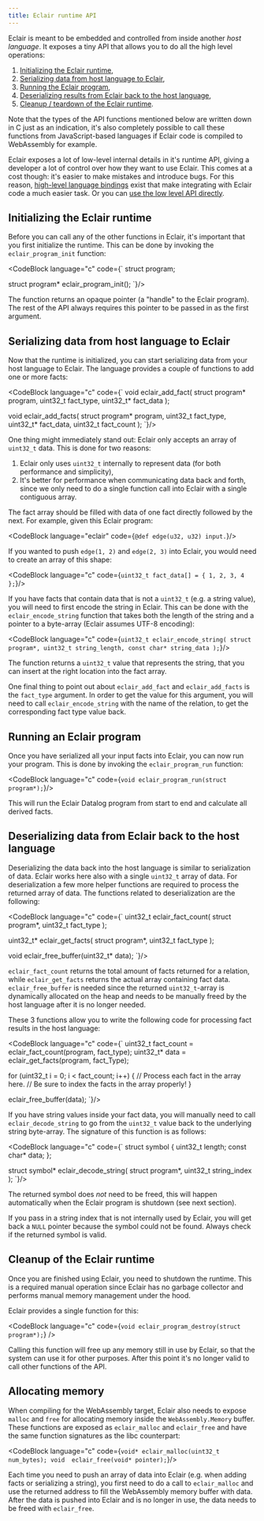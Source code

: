 ```yaml
---
title: Eclair runtime API
---
```



Eclair is meant to be embedded and controlled from inside another _host
language_. It exposes a tiny API that allows you to do all the high level
operations:

1. [Initializing the Eclair runtime](#initializing-the-eclair-runtime),
2. [Serializing data from host language to Eclair](#serializing-data-from-host-language-to-eclair),
3. [Running the Eclair program](#running-an-eclair-program),
4. [Deserializing results from Eclair back to the host language](#deserializing-data-from-eclair-back-to-the-host-language),
5. [Cleanup / teardown of the Eclair runtime](#cleanup-of-the-eclair-runtime).

Note that the types of the API functions mentioned below are written down in C
just as an indication, it's also completely possible to call these functions
from JavaScript-based languages if Eclair code is compiled to WebAssembly for
example.

Eclair exposes a lot of low-level internal details in it's runtime API, giving
a developer a lot of control over how they want to use Eclair. This comes at a
cost though: it's easier to make mistakes and introduce bugs. For this reason,
[high-level language bindings](/docs/invoking-code#integrating-with-other-languages)
exist that make integrating with Eclair code a much easier task. Or you can
[use the low level API directly](/docs/invoking-code#c).

## Initializing the Eclair runtime

Before you can call any of the other functions in Eclair, it's important that
you first initialize the runtime. This can be done by invoking the
`eclair_program_init` function:

<CodeBlock language="c" code={`
struct program;

struct program* eclair_program_init();
`}/>

The function returns an opaque pointer (a "handle" to the Eclair program). The
rest of the API always requires this pointer to be passed in as the first
argument.

## Serializing data from host language to Eclair

Now that the runtime is initialized, you can start serializing data from your
host language to Eclair. The language provides a couple of functions to add one
or more facts:

<CodeBlock language="c" code={`
void eclair_add_fact(
  struct program* program,
  uint32_t fact_type,
  uint32_t* fact_data
);

void eclair_add_facts(
  struct program* program,
  uint32_t fact_type,
  uint32_t* fact_data,
  uint32_t fact_count
);
`}/>

One thing might immediately stand out: Eclair only accepts an array of
`uint32_t` data. This is done for two reasons:

1. Eclair only uses `uint32_t` internally to represent data (for both
   performance and simplicity),
2. It's better for performance when communicating data back and forth, since we
   only need to do a single function call into Eclair with a single contiguous
   array.

The fact array should be filled with data of one fact directly followed by
the next. For example, given this Eclair program:

<CodeBlock language="eclair" code={`
@def edge(u32, u32) input.
`}/>

If you wanted to push `edge(1, 2)` and `edge(2, 3)` into Eclair, you would need
to create an array of this shape:

<CodeBlock language="c" code={`
uint32_t fact_data[] = {
  1, 2,
  3, 4
};
`}/>

If you have facts that contain data that is not a `uint32_t` (e.g. a string
value), you will need to first encode the string in Eclair. This can be done
with the `eclair_encode_string` function that takes both the length of the
string and a pointer to a byte-array (Eclair assumes UTF-8 encoding):

<CodeBlock language="c" code={`
uint32_t eclair_encode_string(
  struct program*,
  uint32_t string_length,
  const char* string_data
);
`}/>

The function returns a `uint32_t` value that represents the string, that you
can insert at the right location into the fact array.

One final thing to point out about `eclair_add_fact` and `eclair_add_facts` is
the `fact_type` argument. In order to get the value for this argument, you will
need to call `eclair_encode_string` with the name of the relation, to get the
corresponding fact type value back.

## Running an Eclair program

Once you have serialized all your input facts into Eclair, you can now run your
program. This is done by invoking the `eclair_program_run` function:

<CodeBlock language="c" code={`
void eclair_program_run(struct program*);
`}/>

This will run the Eclair Datalog program from start to end and calculate all
derived facts.

## Deserializing data from Eclair back to the host language

Deserializing the data back into the host language is similar to serialization
of data. Eclair works here also with a single `uint32_t` array of data. For
deserialization a few more helper functions are required to process the
returned array of data. The functions related to deserialization are the following:

<CodeBlock language="c" code={`
uint32_t eclair_fact_count(
  struct program*,
  uint32_t fact_type
);

uint32_t* eclair_get_facts(
  struct program*,
  uint32_t fact_type
);

void eclair_free_buffer(uint32_t* data);
`}/>

`eclair_fact_count` returns the total amount of facts returned for a relation,
while `eclair_get_facts` returns the actual array containing fact data.
`eclair_free_buffer` is needed since the returned `uint32_t`-array is
dynamically allocated on the heap and needs to be manually freed by the host
language after it is no longer needed.

These 3 functions allow you to write the following code for processing fact
results in the host language:

<CodeBlock language="c" code={`
uint32_t fact_count = eclair_fact_count(program, fact_type);
uint32_t* data = eclair_get_facts(program, fact_Type);

for (uint32_t i = 0; i < fact_count; i++) {
   // Process each fact in the array here.
   // Be sure to index the facts in the array properly!
}

eclair_free_buffer(data);
`}/>

If you have string values inside your fact data, you will manually need to
call `eclair_decode_string` to go from the `uint32_t` value back to the
underlying string byte-array. The signature of this function is as follows:

<CodeBlock language="c" code={`
struct symbol {
  uint32_t length;
  const char* data;
};

struct symbol* eclair_decode_string(
  struct program*,
  uint32_t string_index
);
`}/>

The returned symbol does _not_ need to be freed, this will happen
automatically when the Eclair program is shutdown (see next section).

If you pass in a string index that is not internally used by Eclair, you will
get back a `NULL` pointer because the symbol could not be found. Always check
if the returned symbol is valid.

## Cleanup of the Eclair runtime

Once you are finished using Eclair, you need to shutdown the runtime. This is a
required manual operation since Eclair has no garbage collector and performs
manual memory management under the hood.

Eclair provides a single function for this:

<CodeBlock language="c" code={`
void eclair_program_destroy(struct program*);
`} />

Calling this function will free up any memory still in use by Eclair, so that
the system can use it for other purposes. After this point it's no longer valid
to call other functions of the API.

## Allocating memory

When compiling for the WebAssembly target, Eclair also needs to expose `malloc`
and `free` for allocating memory inside the `WebAssembly.Memory` buffer. These
functions are exposed as `eclair_malloc` and `eclair_free` and have the same
function signatures as the libc counterpart:

<CodeBlock language="c" code={`
void* eclair_malloc(uint32_t num_bytes);
void  eclair_free(void* pointer);
`}/>


Each time you need to push an array of data into Eclair (e.g. when adding facts
or serializing a string), you first need to do a call to `eclair_malloc` and use
the returned address to fill the WebAssembly memory buffer with data. After the
data is pushed into Eclair and is no longer in use, the data needs to be freed
with `eclair_free`.
